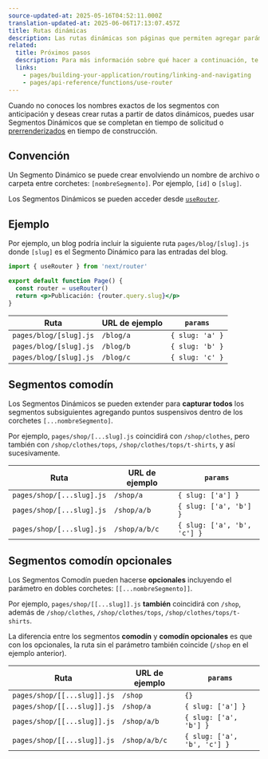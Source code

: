 ```yaml
---
source-updated-at: 2025-05-16T04:52:11.000Z
translation-updated-at: 2025-06-06T17:13:07.457Z
title: Rutas dinámicas
description: Las rutas dinámicas son páginas que permiten agregar parámetros personalizados a tus URLs. Comienza a crear rutas dinámicas y aprende más aquí.
related:
  title: Próximos pasos
  description: Para más información sobre qué hacer a continuación, te recomendamos las siguientes secciones
  links:
    - pages/building-your-application/routing/linking-and-navigating
    - pages/api-reference/functions/use-router
---
```


Cuando no conoces los nombres exactos de los segmentos con anticipación y deseas crear rutas a partir de datos dinámicos, puedes usar Segmentos Dinámicos que se completan en tiempo de solicitud o [prerrenderizados](/docs/pages/building-your-application/data-fetching/get-static-paths) en tiempo de construcción.

## Convención

Un Segmento Dinámico se puede crear envolviendo un nombre de archivo o carpeta entre corchetes: `[nombreSegmento]`. Por ejemplo, `[id]` o `[slug]`.

Los Segmentos Dinámicos se pueden acceder desde [`useRouter`](/docs/pages/api-reference/functions/use-router).

## Ejemplo

Por ejemplo, un blog podría incluir la siguiente ruta `pages/blog/[slug].js` donde `[slug]` es el Segmento Dinámico para las entradas del blog.

```jsx
import { useRouter } from 'next/router'

export default function Page() {
  const router = useRouter()
  return <p>Publicación: {router.query.slug}</p>
}
```

| Ruta                   | URL de ejemplo | `params`        |
| ---------------------- | -------------- | --------------- |
| `pages/blog/[slug].js` | `/blog/a`      | `{ slug: 'a' }` |
| `pages/blog/[slug].js` | `/blog/b`      | `{ slug: 'b' }` |
| `pages/blog/[slug].js` | `/blog/c`      | `{ slug: 'c' }` |

## Segmentos comodín

Los Segmentos Dinámicos se pueden extender para **capturar todos** los segmentos subsiguientes agregando puntos suspensivos dentro de los corchetes `[...nombreSegmento]`.

Por ejemplo, `pages/shop/[...slug].js` coincidirá con `/shop/clothes`, pero también con `/shop/clothes/tops`, `/shop/clothes/tops/t-shirts`, y así sucesivamente.

| Ruta                      | URL de ejemplo | `params`                    |
| ------------------------- | -------------- | --------------------------- |
| `pages/shop/[...slug].js` | `/shop/a`      | `{ slug: ['a'] }`           |
| `pages/shop/[...slug].js` | `/shop/a/b`    | `{ slug: ['a', 'b'] }`      |
| `pages/shop/[...slug].js` | `/shop/a/b/c`  | `{ slug: ['a', 'b', 'c'] }` |

## Segmentos comodín opcionales

Los Segmentos Comodín pueden hacerse **opcionales** incluyendo el parámetro en dobles corchetes: `[[...nombreSegmento]]`.

Por ejemplo, `pages/shop/[[...slug]].js` **también** coincidirá con `/shop`, además de `/shop/clothes`, `/shop/clothes/tops`, `/shop/clothes/tops/t-shirts`.

La diferencia entre los segmentos **comodín** y **comodín opcionales** es que con los opcionales, la ruta sin el parámetro también coincide (`/shop` en el ejemplo anterior).

| Ruta                        | URL de ejemplo | `params`                    |
| --------------------------- | -------------- | --------------------------- |
| `pages/shop/[[...slug]].js` | `/shop`        | `{}`                        |
| `pages/shop/[[...slug]].js` | `/shop/a`      | `{ slug: ['a'] }`           |
| `pages/shop/[[...slug]].js` | `/shop/a/b`    | `{ slug: ['a', 'b'] }`      |
| `pages/shop/[[...slug]].js` | `/shop/a/b/c`  | `{ slug: ['a', 'b', 'c'] }` |